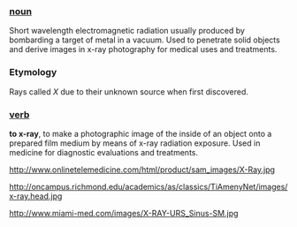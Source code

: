 === [[noun]] ===

Short wavelength electromagnetic radiation usually produced by bombarding a target of metal in a vacuum. Used to penetrate solid objects and derive images in x-ray photography for medical uses and treatments. 

=== Etymology ===

Rays called ''X'' due to their unknown source when first discovered.

=== [[verb]] ===
'''to x-ray''', to make a photographic image of the inside of an object onto a prepared film medium by means of x-ray radiation exposure. Used in medicine for diagnostic evaluations and treatments.

http://www.onlinetelemedicine.com/html/product/sam_images/X-Ray.jpg 

http://oncampus.richmond.edu/academics/as/classics/TiAmenyNet/images/x-ray.head.jpg

http://www.miami-med.com/images/X-RAY-URS_Sinus-SM.jpg